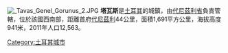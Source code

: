 [[Image:_Tavas_Genel_Gorunus_2.JPG|thumb]]	
'''塔瓦斯'''是[[土耳其|土耳其]]的城鎮，由[[代尼茲利省|代尼茲利省]]負責管轄，位於該國西南部，距離首府[[代尼茲利|代尼茲利]]44公里，面積1,691平方公里，海拔高度941米，2011年人口12,563。

{{coord|37|35|N|29|04|E|display=title|region:TR_type:city_source:GNS-enwiki}}

{{Turkey-geo-stub}}
[[Category:土耳其城市|Category:土耳其城市]]
